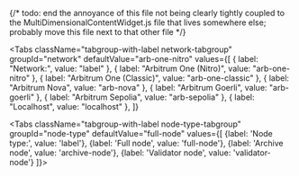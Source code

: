 

<MultiDimensionalContentWidget />

{/* todo: end the annoyance of this file not being clearly tightly coupled to the MultiDimensionalContentWidget.js file that lives somewhere else; probably move this file next to that other file */}

<div className='dynamic-content-tabs'>
  <Tabs className="tabgroup-with-label os-tabgroup" groupId="os" defaultValue="others" values={[
    {label: 'Operating system:', value: 'label'},
    {label: 'Linux, MacOS, Arm64', value: 'others'},
    {label: 'Windows', value: 'win'}
  ]}>
    <TabItem className="unclickable-element" value="label"></TabItem>
    <TabItem value="others"></TabItem>
    <TabItem value="win"></TabItem>
  </Tabs>

<Tabs
  className="tabgroup-with-label network-tabgroup"
  groupId="network"
  defaultValue="arb-one-nitro"
  values={[
    { label: "Network:", value: "label" },
    { label: "Arbitrum One (Nitro)", value: "arb-one-nitro" },
    { label: "Arbitrum One (Classic)", value: "arb-one-classic" },
    { label: "Arbitrum Nova", value: "arb-nova" },
    { label: "Arbitrum Goerli", value: "arb-goerli" },
    { label: "Arbitrum Sepolia", value: "arb-sepolia" },
    { label: "Localhost", value: "localhost" },
  ]}
>
  <TabItem className="unclickable-element" value="label"></TabItem>
  <TabItem value="arb-one-nitro"></TabItem>
  <TabItem value="arb-one-classic"></TabItem>
  <TabItem value="arb-nova"></TabItem>
  <TabItem value="arb-goerli"></TabItem>
  <TabItem value="arb-sepolia"></TabItem>
  <TabItem value="localhost"></TabItem>
</Tabs>

  <Tabs className="tabgroup-with-label node-type-tabgroup" groupId="node-type" defaultValue="full-node" values={[
        {label: 'Node type:', value: 'label'},
        {label: 'Full node', value: 'full-node'},
        {label: 'Archive node', value: 'archive-node'},
        {label: 'Validator node', value: 'validator-node'}
    ]}>
    <TabItem className="unclickable-element" value="label"></TabItem>
    <TabItem value="full-node"></TabItem>
    <TabItem value="archive-node"></TabItem>
    <TabItem value="validator-node"></TabItem>
  </Tabs>
</div>
